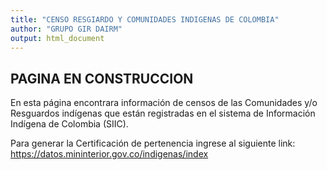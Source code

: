 ---
title: "CENSO RESGIARDO Y COMUNIDADES INDIGENAS DE COLOMBIA"
author: "GRUPO GIR DAIRM"
output: html_document
---

## PAGINA EN CONSTRUCCION


En esta página encontrara información de censos de las Comunidades y/o Resguardos indígenas que están registradas en el sistema de Información Indígena de Colombia  (SIIC).

Para generar la Certificación de pertenencia ingrese al siguiente link: <https://datos.mininterior.gov.co/indigenas/index>




